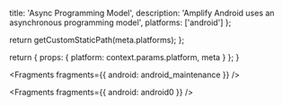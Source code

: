                   
  title: 'Async Programming Model',
  description: 'Amplify Android uses an asynchronous programming model',
  platforms: ['android']
};

  return getCustomStaticPath(meta.platforms);
};

  return {
    props: {
      platform: context.params.platform,
      meta
    }
  };
}
          



<Fragments fragments={{ android: android_maintenance }} />


<Fragments fragments={{ android: android0 }} />

